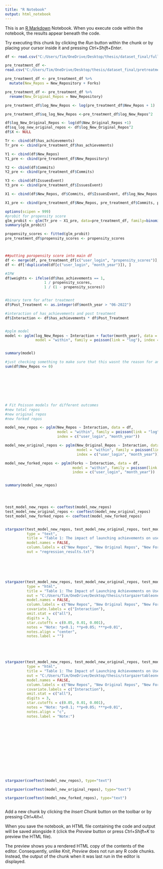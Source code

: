 ---
title: "R Notebook"
output: html_notebook
---

This is an [R Markdown](http://rmarkdown.rstudio.com) Notebook. When you execute code within the notebook, the results appear beneath the code. 

Try executing this chunk by clicking the *Run* button within the chunk or by placing your cursor inside it and pressing *Ctrl+Shift+Enter*. 

```{r}
df <- read.csv("C:/Users/Tim/OneDrive/Desktop/thesis/dataset_final/fully_finished_df.csv")

pre_treatment_df <-
read.csv("C:/Users/Tim/OneDrive/Desktop/thesis/dataset_final/pretreatment1.csv")
```


```{r}
pre_treatment_df <- pre_treatment_df %>%
  mutate(New_Repos = New_Repository + Forks)

pre_treatment_df <- pre_treatment_df %>%
  rename(New_Original_Repos = New_Repository)

pre_treatment_df$log_New_Repos <- log(pre_treatment_df$New_Repos + 1)

pre_treatment_df$sq_log_New_Repos <-pre_treatment_df$log_New_Repos^2

df$log_New_Original_Repos <- log(df$New_Original_Repos +1)
df$sq_log_new_original_repos <- df$log_New_Original_Repos^2
df$X <- NULL
```




```{r}
Tr <- cbind(df$has_achievements)
Tr_pre <- cbind(pre_treatment_df$has_achievements)

Y1 <- cbind(df$New_Repos)
Y1_pre <- cbind(pre_treatment_df$New_Repository)

Y2 <- cbind(df$Commits)
Y2_pre <- cbind(pre_treatment_df$Commits)

Y3 <- cbind(df$IssuesEvent)
Y3_pre <- cbind(pre_treatment_df$IssuesEvent)

X1 <- cbind(df$New_Repos, df$Commits, df$IssuesEvent, df$log_New_Repos,df$log_Commits,df$log_IssuesEvent,df$sq_log_New_Repos, df$sq_log_Commits, df$sq_log_IssuesEvent)

X1_pre <- cbind(pre_treatment_df$New_Repos, pre_treatment_df$Commits, pre_treatment_df$IssuesEvent, pre_treatment_df$log_New_Repos, pre_treatment_df$log_Commits,pre_treatment_df$log_IssuesEvent,pre_treatment_df$sq_log_New_Repos, pre_treatment_df$sq_log_Commits, pre_treatment_df$sq_log_IssuesEvent)
```

```{r}
options(scipen = 999)
#probit for propensity score
glm_probit <- glm(Tr_pre ~ X1_pre, data=pre_treatment_df, family=binomial(link="probit"))
summary(glm_probit)

propensity_scores <- fitted(glm_probit)
pre_treatment_df$propensity_scores <- propensity_scores



##putting poropensity score into main df 
df <- merge(df, pre_treatment_df[c("user_login", "propensity_scores")], by = "user_login", all.x = TRUE)
df <- df[!duplicated(df[c("user_login", "month_year")]), ]

#IPW
df$weights <- ifelse(df$has_achievements == 1,
                  1 / propensity_scores,
                  1 / (1 - propensity_scores))


#binary term for after treatment 
df$Post_Treatment <- as.integer(df$month_year > "06-2022")

#interaction of has_achievements and post treatment
df$Interaction <- df$has_achievements * df$Post_Treatment


#pglm model
model <- pglm(log_New_Repos ~ Interaction + factor(month_year), data = df,
              model = "within", family = poisson(link = "log"), index = c("user_login", "month_year"))


summary(model)

#just checking something to make sure that this wasnt the reason for an error -disregard-
sum(df$New_Repos <= 0)









```


```{r}
# Fit Poisson models for different outcomes
#new total repos
#new original repos
#new forked repos

model_new_repos <- pglm(New_Repos ~ Interaction, data = df,
                        model = "within", family = poisson(link = "log"),
                        index = c("user_login", "month_year"))

model_new_original_repos <- pglm(New_Original_Repos ~ Interaction, data = df,
                                 model = "within", family = poisson(link = "log"),
                                 index = c("user_login", "month_year"))

model_new_forked_repos <- pglm(Forks ~ Interaction, data = df,
                               model = "within", family = poisson(link = "log"),
                               index = c("user_login", "month_year"))


summary(model_new_repos)



 
test_model_new_repos <- coeftest(model_new_repos)
test_model_new_original_repos <- coeftest(model_new_original_repos)
test_model_new_forked_repos <- coeftest(model_new_forked_repos)


stargazer(test_model_new_repos, test_model_new_original_repos, test_model_new_forked_repos, 
          type = "text",
          title = "Table 1: The impact of launching achievements on users who who participated in the treatment",
          model.names = FALSE,  
          column.labels = c("New Repos", "New Original Repos", "New Forked Repos"),
          out = "regression_results.txt")






stargazer(test_model_new_repos, test_model_new_original_repos, test_model_new_forked_repos, 
          type = "html",
          title = "Table 1: The Impact of Launching Achievements on Users Who Participated in the Treatment",
          out = "C:/Users/Tim/OneDrive/Desktop/thesis/stargazertableone.html",  
          model.names = FALSE,
          column.labels = c("New Repos", "New Original Repos", "New Forked Repos"),
          covariate.labels = c("Interaction"),
          omit.stat = c("all"),  
          digits = 3,
          star.cutoffs = c(0.05, 0.01, 0.001), 
          notes = "Note: *p<0.1; **p<0.05; ***p<0.01", 
          notes.align = "center",
          notes.label = "")  





stargazer(test_model_new_repos, test_model_new_original_repos, test_model_new_forked_repos, 
          type = "html",
          title = "Table 1: The Impact of Launching Achievements on Users Who Participated in the Treatment",
          out = "C:/Users/Tim/OneDrive/Desktop/thesis/stargazertableone.html",  
          model.names = FALSE,
          column.labels = c("New Repos", "New Original Repos", "New Forked Repos"),
          covariate.labels = c("Interaction"),
          omit.stat = c("all"),  
          digits = 3,
          star.cutoffs = c(0.05, 0.01, 0.001),  
          notes = "Note: *p<0.1; **p<0.05; ***p<0.01", 
          notes.align = "c", 
          notes.label = "Note:")  














stargazer(coeftest(model_new_repos), type="text")

stargazer(coeftest(model_new_original_repos), type="text")

stargazer(coeftest(model_new_forked_repos), type="text")

```




```{r}

```


Add a new chunk by clicking the *Insert Chunk* button on the toolbar or by pressing *Ctrl+Alt+I*.

When you save the notebook, an HTML file containing the code and output will be saved alongside it (click the *Preview* button or press *Ctrl+Shift+K* to preview the HTML file).

The preview shows you a rendered HTML copy of the contents of the editor. Consequently, unlike *Knit*, *Preview* does not run any R code chunks. Instead, the output of the chunk when it was last run in the editor is displayed.
